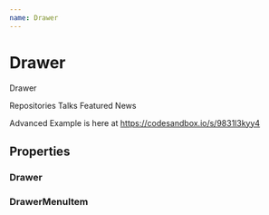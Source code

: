 ```yaml
---
name: Drawer
---
```




# Drawer

Drawer

<Playground>
  <Drawer logo="https://uploads.codesandbox.io/uploads/user/e59603ee-ad08-4d84-8a86-840c67d4ddfc/RQ---logo.png">
      <DrawerMenuItem>Repositories</DrawerMenuItem>
      <DrawerMenuItem>Talks</DrawerMenuItem>
      <DrawerMenuItem>Featured</DrawerMenuItem>
      <DrawerMenuItem>News</DrawerMenuItem>
  </Drawer>
</Playground>


Advanced Example is here at https://codesandbox.io/s/9831l3kyy4

## Properties

### Drawer
<PropsTable of={Drawer} />

### DrawerMenuItem
<PropsTable of={DrawerMenuItem} />

